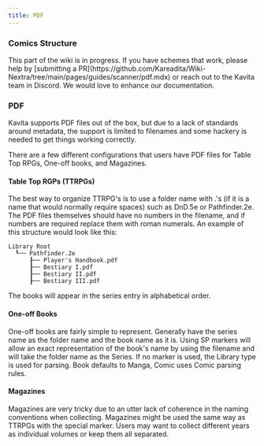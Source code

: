 ```yaml
---
title: PDF
---
```



### Comics Structure
<Callout type="info">
	 This part of the wiki is in progress. If you have schemes that work, please help by [submitting a PR](https://github.com/Kareadita/Wiki-Nextra/tree/main/pages/guides/scanner/pdf.mdx) or reach out to the Kavita team in Discord. We would love to enhance our documentation.
</Callout>  

### PDF
Kavita supports PDF files out of the box, but due to a lack of standards around metadata, the support is limited to filenames and some hackery is needed to get things working correctly. 

There are a few different configurations that users have PDF files for Table Top RPGs, One-off books, and Magazines.

#### Table Top RGPs (TTRPGs)
The best way to organize TTRPG's is to use a folder name with .'s (if it is a name that would normally require spaces) such as DnD.5e or Pathfinder.2e. The PDF files themselves should have no numbers in the filename, and if numbers are required replace them with roman numerals. An example of this structure would look like this:

```
Library Root
  ┖── Pathfinder.2e
      ┠── Player's Handbook.pdf
      ┠── Bestiary I.pdf
      ┠── Bestiary II.pdf
      ┠── Bestiary III.pdf
```

The books will appear in the series entry in alphabetical order.

#### One-off Books
One-off books are fairly simple to represent. Generally have the series name as the folder name and the book name as it is. Using SP markers will allow an exact representation of the book's name by using the filename and will take the folder name as the Series. If no marker is used, the Library type is used for parsing. Book defaults to Manga, Comic uses Comic parsing rules.

#### Magazines
Magazines are very tricky due to an utter lack of coherence in the naming conventions when collecting. Magazines might be used the same way as TTRPGs with the special marker. Users may want to collect different years as individual volumes or keep them all separated. 

